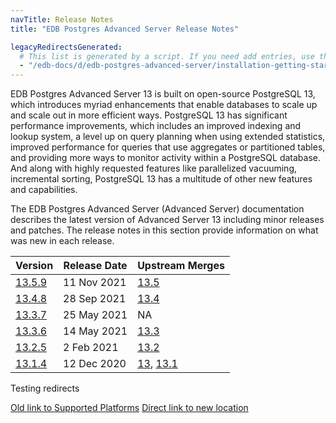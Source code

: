 ```yaml
---
navTitle: Release Notes
title: "EDB Postgres Advanced Server Release Notes"

legacyRedirectsGenerated:
  # This list is generated by a script. If you need add entries, use the `legacyRedirects` key.
  - "/edb-docs/d/edb-postgres-advanced-server/installation-getting-started/release-notes/13/index.html"
---
```


EDB Postgres Advanced Server 13 is built on open-source PostgreSQL 13, which introduces myriad enhancements that enable databases to scale up and scale out in more efficient ways. PostgreSQL 13 has significant performance improvements, which includes an improved indexing and lookup system, a level up on query planning when using extended statistics, improved performance for queries that use aggregates or partitioned tables, and providing more ways to monitor activity within a PostgreSQL database. And along with highly requested features like parallelized vacuuming, incremental sorting, PostgreSQL 13 has a multitude of other new features and capabilities.

The EDB Postgres Advanced Server (Advanced Server) documentation describes the latest version of Advanced Server 13 including minor releases and patches. The release notes in this section provide information on what was new in each release. 

| Version | Release Date | Upstream Merges | 
| ------- | ------------ | --------------- | 
| [13.5.9](14_epas13.5.9_rel_notes.mdx) | 11 Nov 2021  | [13.5](https://www.postgresql.org/about/news/postgresql-141-135-129-1114-1019-and-9624-released-2349/) | 
| [13.4.8](15_epas13.4.8_rel_notes.mdx) | 28 Sep 2021  | [13.4](https://www.postgresql.org/about/news/postgresql-134-128-1113-1018-9623-and-14-beta-3-released-2277/) | 
| [13.3.7](16_epas13.3.7_rel_notes.mdx) | 25 May 2021  | NA |
| [13.3.6](17_epas13.3.6_rel_notes.mdx) | 14 May 2021  | [13.3](https://www.postgresql.org/about/news/postgresql-133-127-1112-1017-and-9622-released-2210/) |
| [13.2.5](19_epas13.2.5_rel_notes.mdx) | 2 Feb 2021   | [13.2](https://www.postgresql.org/about/news/postgresql-132-126-1111-1016-9621-and-9525-released-2165/) |
| [13.1.4](20_epas13_rel_notes) | 12 Dec 2020 | [13](hhttps://www.postgresql.org/docs/13/release-13.html), [13.1](https://www.postgresql.org/docs/release/13.1/) |

Testing redirects 

[Old link to Supported Platforms](../epas_inst_linux/02_supported_platforms)
[Direct link to new location](../epas_platform_support)
